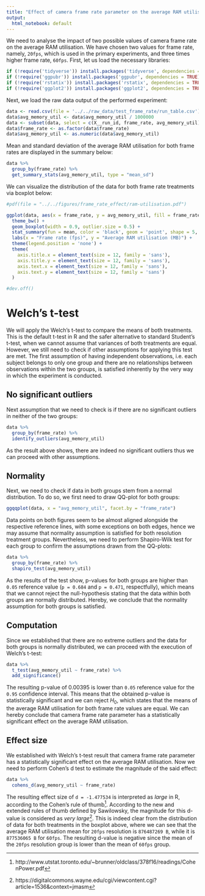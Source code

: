 ```yaml
---
title: "Effect of camera frame rate parameter on the average RAM utilisation"
output:
  html_notebook: default
---
```


We need to analyse the impact of two possible values of camera frame rate on the average RAM utilisation. We have chosen two values for frame rate, namely, `20fps`, which is used in the primary experiments, and three times higher frame rate, `60fps`. First, let us load the necessary libraries:
```r
if (!require('tidyverse')) install.packages('tidyverse', dependencies = TRUE); library('tidyverse')
if (!require('ggpubr')) install.packages('ggpubr', dependencies = TRUE); library('ggpubr')
if (!require('rstatix')) install.packages('rstatix', dependencies = TRUE); library('rstatix')
if (!require('ggplot2')) install.packages('ggplot2', dependencies = TRUE); library('ggplot2')
```

Next, we load the raw data output of the performed experiment:
```r
data <- read.csv(file = '../../raw_data/test_frame_rate/run_table.csv')
data$avg_memory_util <- data$avg_memory_util / 1000000
data <- subset(data, select = c(X__run_id, frame_rate, avg_memory_util))
data$frame_rate <- as.factor(data$frame_rate)
data$avg_memory_util <- as.numeric(data$avg_memory_util)
```

Mean and standard deviation of the average RAM utilisation for both frame rates are displayed in the summary below:
```r
data %>%
  group_by(frame_rate) %>%
  get_summary_stats(avg_memory_util, type = "mean_sd")
```

We can visualize the distribution of the data for both frame rate treatments via boxplot below:
```r
#pdf(file = "../../figures/frame_rate_effect/ram-utilisation.pdf")

ggplot(data, aes(x = frame_rate, y = avg_memory_util, fill = frame_rate)) +
  theme_bw() + 
  geom_boxplot(width = 0.9, outlier.size = 0.5) + 
  stat_summary(fun = mean, color = 'black', geom = 'point', shape = 5, size = 1.5) +
  labs(x = "Frame rate (fps)", y = "Average RAM utilisation (MB)") +
  theme(legend.position = 'none') +
  theme(
    axis.title.x = element_text(size = 12, family = 'sans'),
    axis.title.y = element_text(size = 12, family = 'sans'),
    axis.text.x = element_text(size = 12, family = 'sans'),
    axis.text.y = element_text(size = 12, family = 'sans')
  )

#dev.off()
```

# Welch's t-test

We will apply the Welch's t-test to compare the means of both treatments. This is the default t-test in R and the safer alternative to standard Student's t-test, when we cannot assume that variances of both treatments are equal. However, we still need to check if other assumptions for applying this test are met. The first assumption of having independent observations, i.e. each subject belongs to only one group and there are no relationships between observations within the two groups, is satisfied inherently by the very way in which the experiment is conducted.

## No significant outliers

Next assumption that we need to check is if there are no significant outliers in neither of the two groups:
```r
data %>% 
  group_by(frame_rate) %>%
  identify_outliers(avg_memory_util)
```

As the result above shows, there are indeed no significant outliers thus we can proceed with other assumptions.

## Normality

Next, we need to check if data in both groups stem from a normal distribution. To do so, we first need to draw QQ-plot for both groups:
```r
ggqqplot(data, x = "avg_memory_util", facet.by = "frame_rate")
```
Data points on both figures seem to be almost aligned alongside the respective reference lines, with some exceptions on both edges, hence we may assume that normality assumption is satisfied for both resolution treatment groups. Nevertheless, we need to perform Shapiro-Wilk test for each group to confirm the assumptions drawn from the QQ-plots:
```r
data %>%
  group_by(frame_rate) %>%
  shapiro_test(avg_memory_util)
```
As the results of the test show, p-values for both groups are higher than `0.05` reference value (`p = 0.684` and `p = 0.471`, respectfully), which means that we cannot reject the null-hypothesis stating that the data within both groups are normally distributed. Hereby, we conclude that the normality assumption for both groups is satisfied.

## Computation

Since we established that there are no extreme outliers and the data for both groups is normally distributed, we can proceed with the execution of Welch's t-test:
```r
data %>%
  t_test(avg_memory_util ~ frame_rate) %>%
  add_significance()
```
The resulting p-value of $0.00395$ is lower than `0.05` reference value for the `0.95` confidence interval. This means that the obtained p-value is statistically significant and we can reject $H_0$, which states that the means of the average RAM utilisation for both frame rate values are equal. We can hereby conclude that camera frame rate parameter has a statistically significant effect on the average RAM utilisation.

## Effect size

We established with Welch's t-test result that camera frame rate parameter has a statistically significant effect on the average RAM utilisation. Now we need to perform Cohen's d test to estimate the magnitude of the said effect:

```r
data %>%
  cohens_d(avg_memory_util ~ frame_rate)
```
The resulting effect size of `d = -1.477534` is interpreted as _large_ in R, according to the Cohen's rule of thumb^[http://www.utstat.toronto.edu/~brunner/oldclass/378f16/readings/CohenPower.pdf]. According to the new and extended rules of thumb defined by Sawilowsky, the magnitude for this d-value is considered as _very large_^[https://digitalcommons.wayne.edu/cgi/viewcontent.cgi?article=1536&context=jmasm]. This is indeed clear from the distribution of data for both treatments in the boxplot above, where we can see that the average RAM utilisation mean for `20fps` resolution is `876487269 B`, while it is `877536065 B` for `60fps`. The resulting d-value is negative since the mean of the `20fps` resolution group is lower than the mean of `60fps` group.

